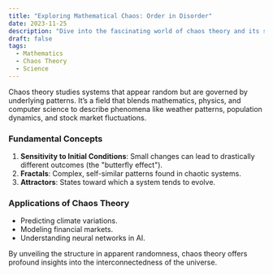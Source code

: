 ```yaml
---
title: "Exploring Mathematical Chaos: Order in Disorder"
date: 2023-11-25
description: "Dive into the fascinating world of chaos theory and its surprising applications in science and technology."
draft: false
tags:
  - Mathematics
  - Chaos Theory
  - Science
---
```


Chaos theory studies systems that appear random but are governed by underlying patterns. It’s a field that blends mathematics, physics, and computer science to describe phenomena like weather patterns, population dynamics, and stock market fluctuations.

### Fundamental Concepts

1. **Sensitivity to Initial Conditions**: Small changes can lead to drastically different outcomes (the "butterfly effect").
2. **Fractals**: Complex, self-similar patterns found in chaotic systems.
3. **Attractors**: States toward which a system tends to evolve.

### Applications of Chaos Theory

- Predicting climate variations.
- Modeling financial markets.
- Understanding neural networks in AI.

By unveiling the structure in apparent randomness, chaos theory offers profound insights into the interconnectedness of the universe.
